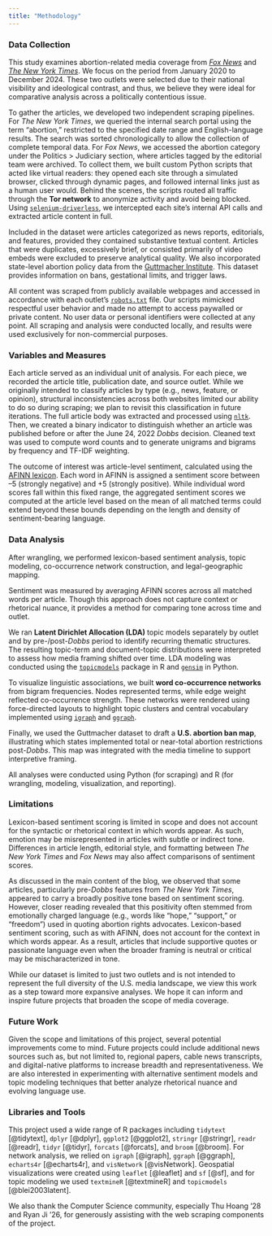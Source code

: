 ```yaml
---
title: "Methodology"
---
```


### Data Collection  
This study examines abortion-related media coverage from [*Fox News*](https://www.foxnews.com/category/politics/judiciary/abortion) and [*The New York Times*](https://www.nytimes.com/search?query=abortion&startDate=2020-01-01&endDate=2024-12-31). We focus on the period from January 2020 to December 2024. These two outlets were selected due to their national visibility and ideological contrast, and thus, we believe they were ideal for comparative analysis across a politically contentious issue.

To gather the articles, we developed two independent scraping pipelines. For *The New York Times*, we queried the internal search portal using the term "abortion," restricted to the specified date range and English-language results. The search was sorted chronologically to allow the collection of complete temporal data. For *Fox News*, we accessed the abortion category under the Politics > Judiciary section, where articles tagged by the editorial team were archived. To collect them, we built custom Python scripts that acted like virtual readers: they opened each site through a simulated browser, clicked through dynamic pages, and followed internal links just as a human user would. Behind the scenes, the scripts routed all traffic through the **Tor network** to anonymize activity and avoid being blocked. Using [`selenium-driverless`](https://pypi.org/project/selenium-driverless/), we intercepted each site's internal API calls and extracted article content in full.

Included in the dataset were articles categorized as news reports, editorials, and features, provided they contained substantive textual content. Articles that were duplicates, excessively brief, or consisted primarily of video embeds were excluded to preserve analytical quality. We also incorporated state-level abortion policy data from the [Guttmacher Institute](https://www.guttmacher.org/). This dataset provides information on bans, gestational limits, and trigger laws.

All content was scraped from publicly available webpages and accessed in accordance with each outlet’s [`robots.txt`](https://www.robotstxt.org/) file. Our scripts mimicked respectful user behavior and made no attempt to access paywalled or private content. No user data or personal identifiers were collected at any point. All scraping and analysis were conducted locally, and results were used exclusively for non-commercial purposes. 

### Variables and Measures  
Each article served as an individual unit of analysis. For each piece, we recorded the article title, publication date, and source outlet. While we originally intended to classify articles by type (e.g., news, feature, or opinion), structural inconsistencies across both websites limited our ability to do so during scraping; we plan to revisit this classification in future iterations. The full article body was extracted and processed using [`nltk`](https://www.nltk.org/). Then, we created a binary indicator to distinguish whether an article was published before or after the June 24, 2022 *Dobbs* decision. Cleaned text was used to compute word counts and to generate unigrams and bigrams by frequency and TF-IDF weighting.

The outcome of interest was article-level sentiment, calculated using the [AFINN lexicon](https://github.com/fnielsen/afinn). Each word in AFINN is assigned a sentiment score between –5 (strongly negative) and +5 (strongly positive). While individual word scores fall within this fixed range, the aggregated sentiment scores we computed at the article level based on the mean of all matched terms could extend beyond these bounds depending on the length and density of sentiment-bearing language.

### Data Analysis  
After wrangling, we performed lexicon-based sentiment analysis, topic modeling, co-occurrence network construction, and legal-geographic mapping.

Sentiment was measured by averaging AFINN scores across all matched words per article. Though this approach does not capture context or rhetorical nuance, it provides a method for comparing tone across time and outlet.

We ran **Latent Dirichlet Allocation (LDA)** topic models separately by outlet and by pre-/post-*Dobbs* period to identify recurring thematic structures. The resulting topic-term and document-topic distributions were interpreted to assess how media framing shifted over time. LDA modeling was conducted using the [`topicmodels`](https://cran.r-project.org/web/packages/topicmodels/index.html) package in R and [`gensim`](https://radimrehurek.com/gensim/) in Python.

To visualize linguistic associations, we built **word co-occurrence networks** from bigram frequencies. Nodes represented terms, while edge weight reflected co-occurrence strength. These networks were rendered using force-directed layouts to highlight topic clusters and central vocabulary implemented using [`igraph`](https://igraph.org/) and [`ggraph`](https://ggraph.data-imaginist.com/).

Finally, we used the Guttmacher dataset to draft a **U.S. abortion ban map**, illustrating which states implemented total or near-total abortion restrictions post-*Dobbs*. This map was integrated with the media timeline to support interpretive framing.

All analyses were conducted using Python (for scraping) and R (for wrangling, modeling, visualization, and reporting).

### Limitations  
Lexicon-based sentiment scoring is limited in scope and does not account for the syntactic or rhetorical context in which words appear. As such, emotion may be misrepresented in articles with subtle or indirect tone. Differences in article length, editorial style, and formatting between *The New York Times* and *Fox News* may also affect comparisons of sentiment scores.

As discussed in the main content of the blog, we observed that some articles, particularly pre-*Dobbs* features from *The New York Times*, appeared to carry a broadly positive tone based on sentiment scoring. However, closer reading revealed that this positivity often stemmed from emotionally charged language (e.g., words like “hope,” “support,” or “freedom”) used in quoting abortion rights advocates. Lexicon-based sentiment scoring, such as with AFINN, does not account for the context in which words appear. As a result, articles that include supportive quotes or passionate language even when the broader framing is neutral or critical may be mischaracterized in tone.

While our dataset is limited to just two outlets and is not intended to represent the full diversity of the U.S. media landscape, we view this work as a  step toward more expansive analyses. We hope it can inform and inspire future projects that broaden the scope of media coverage.

### Future Work  
Given the scope and limitations of this project, several potential improvements come to mind. Future projects could include additional news sources such as, but not limited to, regional papers, cable news transcripts, and digital-native platforms to increase breadth and representativeness. We are also interested in experimenting with alternative sentiment models and topic modeling techniques that better analyze rhetorical nuance and evolving language use. 

### Libraries and Tools

This project used a wide range of R packages including `tidytext` [@tidytext], `dplyr` [@dplyr], `ggplot2` [@ggplot2], `stringr` [@stringr], `readr` [@readr], `tidyr` [@tidyr], `forcats` [@forcats], and `broom` [@broom]. For network analysis, we relied on `igraph` [@igraph], `ggraph` [@ggraph], `echarts4r` [@echarts4r], and `visNetwork` [@visNetwork]. Geospatial visualizations were created using `leaflet` [@leaflet] and `sf` [@sf], and for topic modeling we used `textmineR` [@textmineR] and `topicmodels` [@blei2003latent].

We also thank the Computer Science community, especially Thu Hoang '28 and Ryan Ji '26, for generously assisting with the web scraping components of the project.